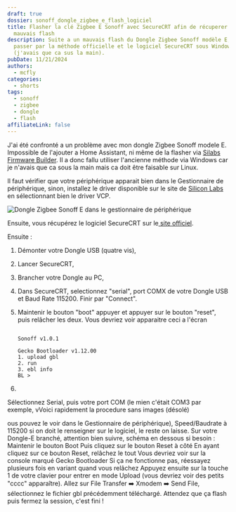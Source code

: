```yaml
---
draft: true
dossier: sonoff_dongle_zigbee_e_flash_logiciel
title: Flasher la clé Zigbee E Sonoff avec SecureCRT afin de récuperer d'un
  mauvais flash
description: Suite a un mauvais flash du Dongle Zigbee Sonoff modèle E, j'ai du
  passer par la méthode officielle et le logiciel SecureCRT sous Windows
  (j'avais que ca sus la main).
pubDate: 11/21/2024
authors:
  - mcfly
categories:
  - shorts
tags:
  - sonoff
  - zigbee
  - dongle
  - flash
affiliateLink: false
---
```

J'ai été confronté a un problème avec mon dongle Zigbee Sonoff modele E. Impossible de l'ajouter a Home Assistant, ni même de la flasher via [Silabs Firmware Builder](https://darkxst.github.io/silabs-firmware-builder/). Il a donc fallu utiliser l'ancienne méthode via Windows car je n'avais que ca sous la main mais ca doit être faisable sur Linux.


Il faut vérifier que votre périphérique apparait bien dans le Gestionnaire de périphérique, sinon, installez le driver disponible sur le site de [Silicon Labs](https://www.silabs.com/developer-tools/usb-to-uart-bridge-vcp-drivers?tab=downloads) en sélectionnant bien le driver VCP. 


![Dongle Zigbee Sonoff E dans le gestionnaire de périphérique](.img/sonoff_gestionnaire_peripherique.png "Dongle Zigbee Sonoff E dans le gestionnaire de périphérique")


Ensuite, vous récupérez le logiciel SecureCRT sur le[ site officiel](https://www.vandyke.com/cgi-bin/releases.php?product=securecrt). 

Ensuite :

1. Démonter votre Dongle USB (quatre vis),
2. Lancer SecureCRT,
3. Brancher votre Dongle au PC,
4. Dans SecureCRT, selectionnez "serial", port COMX de votre Dongle USB et Baud Rate 115200. Finir par "Connect".
5. Maintenir le bouton "boot" appuyer et appuyer sur le bouton "reset", puis relâcher les deux. Vous devriez voir apparaitre ceci a l'écran

   ```

   Sonoff v1.0.1

   Gecko Bootloader v1.12.00
   1. upload gbl
   2. run
   3. ebl info
   BL > 
   ```
6.

Sélectionnez Serial, puis votre port COM (le mien c'était COM3 par exemple, vVoici rapidement la procedure sans images (désolé)





ous pouvez le voir dans le Gestionnaire de périphérique), Speed/Baudrate à 115200 si on doit le renseigner sur le logiciel, le reste on laisse.
Sur votre Dongle-E branché, attention bien suivre, schéma en dessous si besoin :
Maintenir le bouton Boot
Puis cliquez sur le bouton Reset à côté
En ayant cliquez sur ce bouton Reset, relâchez le tout
Vous devriez voir sur la console marqué Gecko Bootloader
Si ça ne fonctionne pas, réessayez plusieurs fois en variant quand vous relâchez
Appuyez ensuite sur la touche 1 de votre clavier pour entrer en mode Upload (vous devriez voir des petits "cccc" apparaître).
Allez sur File Transfer ➡️ Xmodem ➡️ Send File, sélectionnez le fichier gbl précédemment téléchargé.
Attendez que ça flash puis fermez la session, c'est fini !
